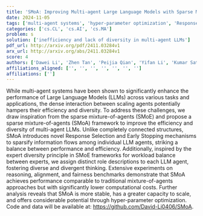 ```yaml
---
title: 'SMoA: Improving Multi-agent Large Language Models with Sparse Mixture-of-Agents'
date: 2024-11-05
tags: ['multi-agent systems', 'hyper-parameter optimization', 'Response Selection', 'expert diversity', 'Large Language Models', 'Early Stopping', 'fairness benchmarks', 'workload balance', 'alignment benchmarks', 'computational costs', 'sparse mixture-of-agents', 'diversity', 'efficiency', 'reasoning benchmarks']
categories: ['cs.CL', 'cs.AI', 'cs.MA']
problem: s
solution: ['inefficiency and lack of diversity in multi-agent LLMs']
pdf_url: http://arxiv.org/pdf/2411.03284v1
arx_url: http://arxiv.org/abs/2411.03284v1
score: 4
authors: ['Dawei Li', 'Zhen Tan', 'Peijia Qian', 'Yifan Li', 'Kumar Satvik Chaudhary', 'Lijie Hu', 'Jiayi Shen']
affiliations_aligned: ['', '', '', '', '', '', '']
affiliations: ['']
---
```



While multi-agent systems have been shown to significantly enhance the performance of Large Language Models (LLMs) across various tasks and applications, the dense interaction between scaling agents potentially hampers their efficiency and diversity. To address these challenges, we draw inspiration from the sparse mixture-of-agents (SMoE) and propose a sparse mixture-of-agents (SMoA) framework to improve the efficiency and diversity of multi-agent LLMs. Unlike completely connected structures, SMoA introduces novel Response Selection and Early Stopping mechanisms to sparsify information flows among individual LLM agents, striking a balance between performance and efficiency. Additionally, inspired by the expert diversity principle in SMoE frameworks for workload balance between experts, we assign distinct role descriptions to each LLM agent, fostering diverse and divergent thinking. Extensive experiments on reasoning, alignment, and fairness benchmarks demonstrate that SMoA achieves performance comparable to traditional mixture-of-agents approaches but with significantly lower computational costs. Further analysis reveals that SMoA is more stable, has a greater capacity to scale, and offers considerable potential through hyper-parameter optimization. Code and data will be available at: https://github.com/David-Li0406/SMoA.